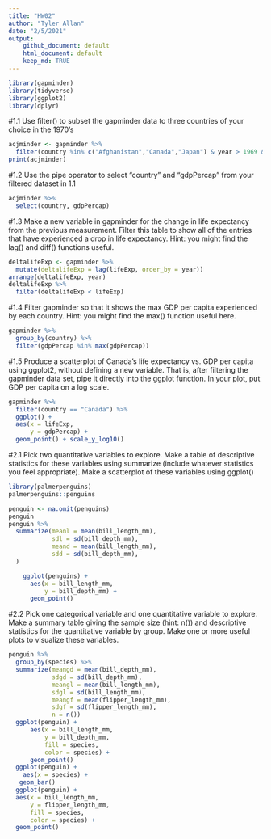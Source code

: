 ```yaml
---
title: "HW02"
author: "Tyler Allan"
date: "2/5/2021"
output: 
    github_document: default
    html_document: default
    keep_md: TRUE
---
```

```r
library(gapminder)
library(tidyverse)
library(ggplot2)
library(dplyr)
```

#1.1 Use filter() to subset the gapminder data to three countries of your choice in the 1970's
```r
acjminder <- gapminder %>% 
  filter(country %in% c("Afghanistan","Canada","Japan") & year > 1969 & year < 1980)
print(acjminder)
```


#1.2 Use the pipe operator to select "country" and "gdpPercap" from your filtered dataset in 1.1
``` r
acjminder %>% 
  select(country, gdpPercap)
```

#1.3 Make a new variable in gapminder for the change in life expectancy from the previous measurement. Filter this table to show all of the entries that have experienced a drop in life expectancy. Hint: you might find the lag() and diff() functions useful.
```r
deltalifeExp <- gapminder %>% 
  mutate(deltalifeExp = lag(lifeExp, order_by = year))
arrange(deltalifeExp, year)
deltalifeExp %>% 
  filter(deltalifeExp < lifeExp)
```

#1.4 Filter gapminder so that it shows the max GDP per capita experienced by each country. Hint: you might find the max() function useful here.
```r
gapminder %>% 
  group_by(country) %>% 
  filter(gdpPercap %in% max(gdpPercap))
```

#1.5 Produce a scatterplot of Canada's life expectancy vs. GDP per capita using ggplot2, without defining a new variable. That is, after filtering the gapminder data set, pipe it directly into the ggplot function. In your plot, put GDP per capita on a log scale. 
```r
gapminder %>% 
  filter(country == "Canada") %>% 
  ggplot() +
  aes(x = lifeExp,
      y = gdpPercap) +
  geom_point() + scale_y_log10()
```

#2.1 Pick two quantitative variables to explore. Make a table of descriptive statistics for these variables using summarize (include whatever statistics you feel appropriate). Make a scatterplot of these variables using ggplot()
```r
library(palmerpenguins)
palmerpenguins::penguins

penguin <- na.omit(penguins)
penguin
penguin %>% 
  summarize(meanl = mean(bill_length_mm),
            sdl = sd(bill_depth_mm),
            meand = mean(bill_length_mm),
            sdd = sd(bill_depth_mm),
  )

    ggplot(penguins) +
      aes(x = bill_length_mm,
          y = bill_depth_mm) +
      geom_point()
```

#2.2 Pick one categorical variable and one quantitative variable to explore. Make a summary table giving the sample size (hint: n()) and descriptive statistics for the quantitative variable by group. Make one or more useful plots to visualize these variables.
```r
penguin %>% 
  group_by(species) %>% 
  summarize(meangd = mean(bill_depth_mm),
            sdgd = sd(bill_depth_mm),
            meangl = mean(bill_length_mm),
            sdgl = sd(bill_length_mm),
            meangf = mean(flipper_length_mm),
            sdgf = sd(flipper_length_mm),
            n = n())
  ggplot(penguin) +
      aes(x = bill_length_mm,
          y = bill_depth_mm,
          fill = species,
          color = species) +
      geom_point()
  ggplot(penguin) +
    aes(x = species) +
   geom_bar()
  ggplot(penguin) +
  aes(x = bill_length_mm,
      y = flipper_length_mm,
      fill = species,
      color = species) +
  geom_point()

```























































